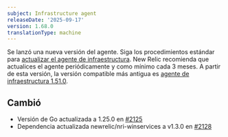 ```yaml
---
subject: Infrastructure agent
releaseDate: '2025-09-17'
version: 1.68.0
translationType: machine
---
```


Se lanzó una nueva versión del agente. Siga los procedimientos estándar para [actualizar el agente de infraestructura](https://docs.newrelic.com/docs/infrastructure/install-configure-manage-infrastructure/update-or-uninstall/update-infrastructure-agent). New Relic recomienda que actualices el agente periódicamente y como mínimo cada 3 meses. A partir de esta versión, la versión compatible más antigua es [agente de infraestructura 1.51.0](https://docs.newrelic.com/docs/release-notes/infrastructure-release-notes/infrastructure-agent-release-notes/new-relic-infrastructure-agent-1510/).

## Cambió

* Versión de Go actualizada a 1.25.0 en [#2125](https://github.com/newrelic/infrastructure-agent/pull/2125)
* Dependencia actualizada newrelic/nri-winservices a v1.3.0 en [#2128](https://github.com/newrelic/infrastructure-agent/pull/2128)